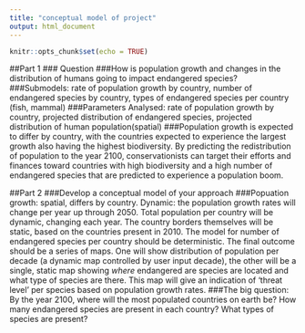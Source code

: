 ```yaml
---
title: "conceptual model of project"
output: html_document
---
```


```r
knitr::opts_chunk$set(echo = TRUE)
```

##Part 1
### Question 
###How is population growth and changes in the distribution of humans going to impact endangered species?
###Submodels: rate of population growth by country, number of endangered species by country, types of endangered species per country (fish, mammal)
###Parameters Analysed: rate of population growth by country, projected distribution of endangered species, projected distribution of human population(spatial)
###Population growth is expected to differ by country, with the countries expected to experience the largest growth also having the highest biodiversity. By predicting the redistribution of population to the year 2100, conservationists can target their efforts and finances toward countries with high biodiversity and a high number of endangered species that are predicted to experience a population boom. 

##Part 2
###Develop a conceptual model of your approach
###Popuation growth: spatial, differs by country. Dynamic: the population growth rates will change per year up through 2050. Total population per country will be dynamic, changing each year. The country borders themselves will be static, based on the countries present in 2010. The model for number of endangered species per country should be deterministic. The final outcome should be a series of maps. One will show distribution of population per decade (a dynamic map controlled by user input decade), the other will be a single, static map showing *where* endangered are species are located and what type of species are there. This map will give an indication of 'threat level' per species based on population growth rates. 
###The big question: By the year 2100, where will the most populated countries on earth be? How many endangered species are present in each country? What types of species are present? 


